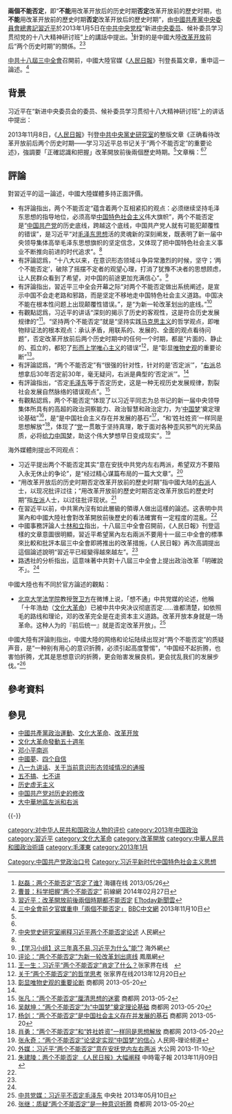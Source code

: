 '''兩個不能否定'''，即“'''不能'''用改革开放后的历史时期'''否定'''改革开放前的歷史时期，也'''不能'''用改革开放前的歷史时期'''否定'''改革开放后的歷史时期”，由[[中國共產黨中央委員會總書記|中國共產黨中央委員會總書記]][[習近平|習近平]]於2013年1月5日在[[中共中央党校|中共中央党校]]“新进[[中央委员|中央委员]]、候补委员学习贯彻党的十八大精神研讨班”上的講話中提出。<ref name="aa">[http://www.haijiangzx.com/2013/0526/158991.shtml 赵磊：两个不能否定”否定了谁? ] {{Wayback|url=http://www.haijiangzx.com/2013/0526/158991.shtml |date=20160304152130 }}海疆在线 2013/05/26</ref>針對的是中國大陸[[改革开放|改革开放]]前后“两个历史时期”的關係。<ref>[http://theory.people.com.cn/n/2014/0227/c83859-24485109.html 曹普：科学把握“两个不能否定”] {{Wayback|url=http://theory.people.com.cn/n/2014/0227/c83859-24485109.html |date=20160530134216 }} 前線網  2014年02月27日</ref><ref name="dd">[http://www.ettoday.net/news/20131108/292708.htm 習近平：改革開放前後兩個時期都不能否定] {{Wayback|url=http://www.ettoday.net/news/20131108/292708.htm |date=20160601004215 }} [[ETtoday新聞雲|ETtoday新聞雲]]</ref>

[[中共十八屆三中全會|中共十八屆三中全會]]召開前，中國大陸官媒《[[人民日報|人民日報]]》刊登長篇文章，重申這一論述。<ref name="a">[http://www.bbc.com/zhongwen/trad/china/2013/11/131108_people_daily_article 三中全會前夕官媒重申「兩個不能否定」] {{Wayback|url=http://www.bbc.com/zhongwen/trad/china/2013/11/131108_people_daily_article |date=20170101162353 }} [[BBC中文網|BBC中文網]] 2013年11月10日</ref>

==背景==
习近平在“新进中央委员会的委员、候补委员学习贯彻十八大精神研讨班”上的讲话中提出：
{{quote|我们党领导人民进行[[社会主义|社会主义]]建设，有“改革开放前”和“改革开放后”两个历史时期，这是两个相互联系又有重大区别的时期，但本质上都是我们党领导人民进行社会主义建设的实践探索。}}
{{quote|'''不能用改革开放后的历史时期否定改革开放前的历史时期，也不能用改革开放前的历史时期否定改革开放后的历史时期'''。}}
{{quote|如果当时全盘否定了[[毛泽东|毛泽东]]同志，那我们党还能站得住吗？我们国家的社会主义制度还能站得住吗？那就站不住了，站不住就会天下大乱。<ref name="b">[http://dangshi.people.com.cn/n/2014/0814/c85037-25467371-2.html 韦日平：指导思想上的“亮剑” ——十八大以来习近平关于坚持毛泽东思想指导地位的重要思想述略] 人民网－中国共产党新闻网   2014年08月14日</ref>}}

2013年11月8日，《[[人民日報|人民日報]]》刊登[[中共中央黨史研究室|中共中央黨史研究室]]的整版文章《正确看待改革开放前后两个历史时期——学习习近平总书记关于“两个不能否定”的重要论述》，強調要「正確認識和把握」改革開放前後兩個歷史時期。<ref name="a"/>文章稱：<ref name="a"/><ref>[http://money.163.com/13/1108/06/9D5075P300254TI5_all.html#p3 中央党史研究室阐释习近平两个不能否定论述] {{Wayback|url=http://money.163.com/13/1108/06/9D5075P300254TI5_all.html#p3 |date=20170101231545 }} 人民網</ref>
{{quote|学习习近平总书记的重要论述，对于我们从宏观上正确认识和把握改革开放前后两个历史时期乃至整个党的历史，进一步在坚定党的历史自信中坚定[[中国特色社会主义|中国特色社会主义]]道路自信、理论自信、制度自信，坚定不移地把中国特色社会主义伟大事业继续推向前进，具有重要指导意义。}}
{{quote|這是一個事關黨、國家、人民前途命運的重大政治問題；處理不好，就會產生嚴重政治後果。}}
{{quote|正確認識兩個不否定，不只是歷史問題，更是現實的政治問題；處理不好，就會產生嚴重政治後果。}}
{{quote|敵對勢力這兩個方面的否定，從根本上說，都是對歷史事實的背離，都是想搞亂人心，企圖瓦解中國共產黨執政的歷史依據和思想根基，進而毀掉社會主義中國的未來和廣大中國人民的福祉。「前車之覆，後車之鑒。 」[[蘇聯解體|蘇聯解體]]、[[蘇共|蘇共]]垮台的一個重要原因，就是全面否定[[蘇聯歷史|蘇聯歷史]]、[[苏联共产党历史|蘇共歷史]]，否定[[列寧|列寧]]等領袖人物，搞[[歷史虛無主義|歷史虛無主義]]，把人們的思想搞亂了。}}
{{quote|如果不能正確對待黨所走過的彎路，就會動搖對黨的信賴，動搖對中國特色社會主義的信念，動搖對實現[[中華民族偉大復興|中華民族偉大復興]]的信心；最終受到損害的還是黨和國家的事業，以及與這個事業緊密聯繫在一起的廣大人民群眾的根本利益。}}

==評論==
對習近平的這一論述，中國大陸媒體多持正面評價。 
*有評論指出，两个不能否定“蕴含着两个互相紧扣的观点：必须继续坚持毛泽东思想的指导地位，必须高举[[中国特色社会主义|中国特色社会主义]]伟大旗帜”，两个不能否定是“[[中国共产党|中国共产党]]的历史底线，跨越这个底线，中国共产党人就有可能犯颠覆性的错误”，是习近平“对[[毛泽东思想|毛泽东思想]]活的灵魂新的深刻阐发，既表明了新一届中央领导集体高举毛泽东思想旗帜的坚定信念，又体现了把中国特色社会主义事业不断推向前进的时代追求”。<ref name="b"/>
*有評論認爲，“十八大以来，在意识形态领域斗争异常激烈的时候，坚守；‘两个不能否定’，破除了摇摆不定者的观望心理，打消了犹豫不决者的思想顾虑，让人民群众看到了希望，对中国的前途更加充满信心”。<ref>[http://opinion.haiwainet.cn/n/2016/0103/c456318-29508927.html 【学习小组】这三年真不易,习近平为什么"能"? ] {{Wayback|url=http://opinion.haiwainet.cn/n/2016/0103/c456318-29508927.html |date=20160531201850 }}海外網</ref>
*有評論指出，習近平三中全会开幕之际“对两个不能否定做出系统阐述，是宣示中国不会走老路和邪路，而是坚定不移地走中国特色社会主义道路。中国决不能在根本性问题上出现颠覆性错误。”，是“为新一轮改革划出的底线。”<ref>[http://news.ifeng.com/mainland/special/sbjszqh/content-5/detail_2013_11/15/31271840_0.shtml 评论：“两个不能否定”为新一轮改革划出底线] {{Wayback|url=http://news.ifeng.com/mainland/special/sbjszqh/content-5/detail_2013_11/15/31271840_0.shtml |date=20190502040354 }} 鳳凰網</ref>
*有觀點認爲，习近平的讲话“深刻的揭示了历史的客观性，这是符合历史发展规律的”<ref>[http://www.zjjzx.cn/news/zjjplsz/308647.html?collcc=476219993& 王一生：习近平“两个不能否定”肯定了什么？]{{Dead link|date=2019年12月 |bot=InternetArchiveBot |fix-attempted=yes }}张家界在线　</ref>。“坚持两个不能否定”就是“坚持实践[[马克思主义|马克思主义]]的哲学观点，即唯物辩证法的根本观点：承认矛盾，用联系的、发展的、全面的观点看待问题”，否定改革开放前后两个历史时期中的任何一个时期，都是“片面的、静止的、孤立的，都犯了[[形而上学唯心主义|形而上学唯心主义]]的错误”<ref>[http://www.zjjzx.cn/news/zjjplhot/333738.html 关于“两个不能否定”的哲学思考] {{Wayback|url=http://www.zjjzx.cn/news/zjjplhot/333738.html |date=20160601033250 }}  张家界在线2013年12月20日</ref>，是“彰显[[唯物史观|唯物史观]]的重要论断”<ref>[http://view.shangdu.com/597/20130520/597_5800605.shtml 彰显唯物史观的重要论断] {{Wayback|url=http://view.shangdu.com/597/20130520/597_5800605.shtml |date=20160531192522 }} 商都网 2013-05-20</ref>。
*有評論認爲，“两个不能否定”有“很强的针对性，针对的是‘否定派’”，“[[大中華地區左派和右派|右派]]总想拿后30年否定前30年，毫无疑问，右派是典型的‘否定派’”。<ref name="aa"/>
*有評論指出，“否定[[毛泽东|毛泽东]]等于否定历史，这是一种无视历史发展规律，割裂社会发展自然脉络的错误观点”。<ref>[http://view.shangdu.com/249/20130521/249_5800838.shtml 张凡：“两个不能否定”厘清思想的迷雾] {{Wayback|url=http://view.shangdu.com/249/20130521/249_5800838.shtml |date=20160531224333 }} 商都网 2013-05-2</ref>
*有觀點認爲，两个不能否定“体现了以习近平同志为总书记的新一届中央领导集体所具有的高超的政治洞察能力、政治智慧和政治定力，为‘[[中国梦|中国梦]]’奠定理论基础”<ref>[http://view.shangdu.com/597/20130520/597_5800618.shtml 吴献坤：“两个不能否定”为“中国梦”奠定理论基础] {{Wayback|url=http://view.shangdu.com/597/20130520/597_5800618.shtml |date=20160531210048 }} 商都网 2013-05-20</ref>，是“是中国社会主义存在并发展的基石”<ref>[http://view.shangdu.com/597/20130520/597_5800619.shtml 杨剑：“两个不能否定”是中国社会主义存在并发展的基石] {{Wayback|url=http://view.shangdu.com/597/20130520/597_5800619.shtml |date=20160531164823 }} 商都网 2013-05-20</ref>，“和‘姓社姓资’一样同是思想解放”<ref>[http://view.shangdu.com/597/20130520/597_5800593.shtml 肖勇：“两个不能否定”和“姓社姓资”一样同是思想解放  ] {{Wayback|url=http://view.shangdu.com/597/20130520/597_5800593.shtml |date=20160531214902 }}商都网 2013-05-20</ref>，体现了“[[中國共產黨|党]]一贯敢于坚持真理，敢于面对各种歪风邪气的光荣品质，必将[[给力|给力]][[中国梦|中国梦]]，助这个伟大梦想早日变成现实”。<ref>[http://theory.people.com.cn/n/2013/1111/c40537-23502085.html 张永奇：“两个不能否定”论坚定实现“中国梦”的信心] {{Wayback|url=http://theory.people.com.cn/n/2013/1111/c40537-23502085.html |date=20160530124625 }}人民网-理论频道</ref>

海外媒體則提出不同观点：

*习近平提出两个不能否定其实“意在安抚中共党内左右两派，希望双方不要陷入永无休止的争论”，是“经过精心谋篇布局的一篇大文章”。<ref>[http://news.takungpao.com/mainland/focus/2013-11/2027244.html 外媒：习近平“两个不能否定”意在安抚党内左右两派] {{Wayback|url=http://news.takungpao.com/mainland/focus/2013-11/2027244.html |date=20220407184133 }} 大公网 2013-11-10</ref>
*“用改革开放后的历史时期否定改革开放前的歷史时期”指中國大陆的[[大中華地區左派和右派|右派]]人士，以现况批评过往；“用改革开放前的歷史时期否定改革开放后的歷史时期”指[[大中華地區左派和右派|左派]]人士，以过往批评现状。<ref>[http://www.chinatimes.com/cn/newspapers/20131109000939-260108 朱建陵：两个不能否定 《人民日报》大幅阐释] {{Wayback|url=http://www.chinatimes.com/cn/newspapers/20131109000939-260108 |date=20190503001105 }} 中時電子報  2013年11月09日</ref>
*在習近平以前，中共黨內沒有如此層級的領導人做出這樣的論述。这表明中共黨內和中國大陸社會對改革開放前後歷史的看法確實有一定程度的混亂。<ref name="dd"/>
*中國事務評論人士[[林和立|林和立]]指出，十八屆三中全會召開前，《人民日報》刊登這樣的文章意圖很明顯，習近平希望黨內左右兩派不要用十一屆三中全會的標準來比較和批評本屆三中全會即將推出的改革措施，《人民日報》再次高調提出這個論述說明“習近平已經變得越來越左”。<ref name="a"/>
*路透社的分析指出，這意味著中共對十八屆三中全會上提出政治改革「明確說不」。<ref name="a"/>

中國大陸也有不同於官方論述的觀點：

*[[北京大学法学院|北京大学法学院]]教授[[贺卫方|贺卫方]]在微博上说，「想不通」中共党媒的论述，他稱「十年浩劫（[[文化大革命|文化大革命]]）已被中共中央决议彻底否定……谁都清楚，如依照毛的路线和理论，邓的改革完全是在走资本主义道路。改革开放本身就是一场革命。这种人为的『前后统一』就是否定改革开放」。<ref>[http://www.chinatimes.com/cn/realtimenews/20130510004977-260409 中共党媒：习近平不否定毛泽东] {{Wayback|url=http://www.chinatimes.com/cn/realtimenews/20130510004977-260409 |date=20160915175241 }} 中央社 2013年05月10日</ref>

中國大陸有評論則指出，中國大陸的网络和论坛陆续出现对“两个不能否定”的质疑声音，是“一种别有用心的意识折腾，必须引起高度警惕”，“中国经不起折腾，也害怕折腾，尤其是思想意识的折腾，更会贻害发展良机，更会扰乱我们的发展步伐。”<ref>[http://view.shangdu.com/597/20130520/597_5800600.shtml 张继：质疑“两个不能否定”是一种意识折腾] {{Wayback|url=http://view.shangdu.com/597/20130520/597_5800600.shtml |date=20160828101218 }} 商都网 2013-05-20</ref>

==參考資料==
{{reflist|2}}
==參見==
{{Portal box|中国共产党|中华人民共和国|政治|历史}}
*[[中国共产党政治运动列表|中國共產黨政治運動]]、[[文化大革命|文化大革命]]、[[改革开放|改革开放]]
*[[文化大革命發動五十週年|文化大革命發動五十週年]]
*[[邓小平南巡|邓小平南巡]]
*[[中國夢|中國夢]]、[[四个自信|四个自信]]
*[[八一九讲话|八一九讲话]]、[[关于当前意识形态领域情况的通报|关于当前意识形态领域情况的通报]]
*[[五不搞|五不搞]]、[[七不讲|七不讲]]
*[[历史虚无主义|历史虚无主义]]
*[[中国共产党对历史的修改|中国共产党对历史的修改]]
*[[大中華地區左派和右派|大中華地區左派和右派]]

{{-}}
{{习近平}}

[[category:对中华人民共和国政治人物的评价|category:对中华人民共和国政治人物的评价]]
[[category:2013年中国政治|category:2013年中国政治]]
[[category:習近平|category:習近平]]
[[category:文化大革命|category:文化大革命]]
[[category:改革開放|category:改革開放]]
[[category:中華人民共和國政治術語|category:中華人民共和國政治術語]]
[[category:毛澤東|category:毛澤東]]
[[Category:中国共产党政治口号|Category:中国共产党政治口号]]
[[category:2013年1月|category:2013年1月]]
[[Category:习近平新时代中国特色社会主义思想|Category:习近平新时代中国特色社会主义思想]]